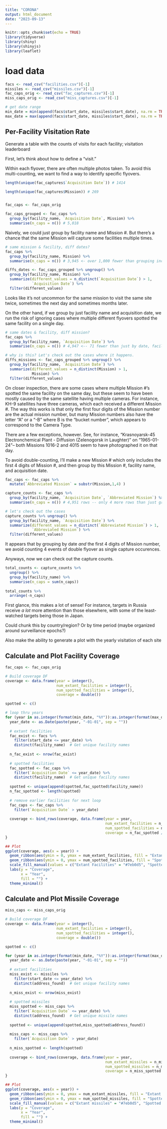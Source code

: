 ```yaml
---
title: "CORONA"
output: html_document
date: "2023-09-13"
---
```


```r
knitr::opts_chunk$set(echo = TRUE)
library(tidyverse)
library(shiny)
library(shinyjs)
library(leaflet)
```

# load data
```r
facs <- read_csv("facilities.csv")[-1]
missiles <- read_csv("missiles.csv")[-1]
fac_caps_orig <- read_csv("fac_captures.csv")[-1]
miss_caps_orig <- read_csv("miss_captures.csv")[-1]

# get date range
min_date = min(append(facs$start_date, missiles$start_date), na.rm = TRUE)
max_date = max(append(facs$start_date, missiles$start_date), na.rm = TRUE)
```

## Per-Facility Visitation Rate
Generate a table with the counts of visits for each facility; visitation leaderboard

First, let's think about how to define a "visit."

Within each flyover, there are often multiple photos taken. To avoid this multi-counting, we want to find a way to identify specific flyovers.
```r
length(unique(fac_captures$`Acquisition Date`)) # 1414

length(unique(fac_captures$Mission)) # 269


fac_caps <- fac_caps_orig

fac_caps_grouped <- fac_caps %>% 
  group_by(facility_name, `Acquisition Date`, Mission) %>%
  summarise(n_caps = n()) # 5,018
```

Naively, we could just group by facility name and Mission #. But there's a chance that the same Mission will capture some facilities multiple times.
```r
# same mission & facility, diff dates?
fac_caps %>% 
  group_by(facility_name, Mission) %>%
  summarise(n_caps = n()) # 3,945 <- over 1,000 fewer than grouping including Date also, implying the same Mission often photographs the same site on multiple different days

diffs_dates <- fac_caps_grouped %>% ungroup() %>%
  group_by(facility_name, Mission) %>%
  summarize(different_values = n_distinct(`Acquisition Date`) > 1,
            `Acquisition Date`) %>%
  filter(different_values)
```
Looks like it's not uncommon for the same mission to visit the same site twice, sometimes the next day and sometimes months later. 

On the other hand, if we group by just facility name and acquisition date, we run the risk of ignoring cases where multiple different flyovers spotted the same facility on a single day.
```r
# same dates & facility, diff mission?
fac_caps %>% 
  group_by(facility_name, `Acquisition Date`) %>%
  summarise(n_caps = n()) # 4,947 <-- 71 fewer than just by date, facility, *and* Mission, implying there are some cases where multiple missions photographed the same site on the same day.

# why is this? Let's check out the cases where it happens.
diffs_missions <- fac_caps_grouped %>% ungroup() %>%
  group_by(facility_name, `Acquisition Date`) %>%
  summarize(different_values = n_distinct(Mission) > 1,
            Mission) %>%
  filter(different_values)
```
On closer inspection, there are some cases where multiple Mission #'s spotted the same facility on the same day, but these seem to have been mostly caused by the same satellite having multiple cameras. For instance, KH-9 satellites have three cameras, which each received a different Mission #. The way this works is that only the first four digits of the Mission number are the actual mission number, but many Mission numbers also have the letter "A" or a "-B" where B is the "bucket number", which appears to correspond to the Camera Type.

There are a few exceptions, however. See, for instance, "Krasnoyarsk-45 Electronchemical Plant - Diffusion (Zelenogorsk in Laughter)" on "1965-01-24"-- both Missions 1016-2 and 4015 seem to have photographed it on that day.

To avoid double-counting, I'll make a new Mission # which only includes the first 4 digits of Mission #, and then group by this Mission #, facility name, and acquisition date.
```r
fac_caps <- fac_caps %>%
  mutate(`Abbreviated Mission` = substr(Mission,1,4) )

capture_counts <- fac_caps %>% 
  group_by(facility_name, `Acquisition Date`, `Abbreviated Mission`) %>%
  summarise(n_caps = n()) # 4,951 rows -- only 4 more rows than just grouping by name & date

# let's check out the cases
capture_counts %>% ungroup() %>%
  group_by(facility_name, `Acquisition Date`) %>%
  summarize(different_values = n_distinct(`Abbreviated Mission`) > 1,
            `Abbreviated Mission`) %>%
  filter(different_values)
```
It appears that by grouping by date *and* the first 4 digits of Mission number, we avoid counting 4 events of double flyover as single capture occurences.

Anyways, now we can check out the capture counts.
```r
total_counts <- capture_counts %>%
  ungroup() %>%
  group_by(facility_name) %>%
  summarise(n_caps = sum(n_caps))
  
total_counts %>%
  arrange(-n_caps)
```
First glance, this makes a lot of sense! For instance, targets in Russia receive *a lot* more attention than those elsewhere, with some of the least-watched targets being those in Japan.




Could chunk this by country/region? Or by time period (maybe organized around surveillance epochs?)

Also make the ability to generate a plot with the yearly visitation of each site

## Calculate and Plot Facility Coverage
```r
fac_caps <- fac_caps_orig

# Build coverage DF
coverage <- data.frame(year = integer(),
                       num_extant_facilities = integer(),
                       num_spotted_facilities = integer(),
                       coverage = double())

spotted <- c()

# loop thru years
for (year in as.integer(format(min_date, "%Y")):as.integer(format(max_date, "%Y"))) {
  year_date <- as.Date(paste(year, "-01-01", sep = ""))
  
  # extant facilities
  fac_exist <- facs %>%
    filter(start_date <= year_date) %>%
    distinct(facility_name)  # Get unique facility names
  
  n_fac_exist <- nrow(fac_exist)
  
  # spotted facilities
  fac_spotted <- fac_caps %>%
    filter(`Acquisition Date` <= year_date) %>%
    distinct(facility_name)  # Get unique facility names
  
  spotted <- unique(append(spotted,fac_spotted$facility_name))
  n_fac_spotted <- length(spotted)
  
  # remove earlier facilities for next loop
  fac_caps <- fac_caps %>% 
    filter(`Acquisition Date` > year_date)
  
  coverage <- bind_rows(coverage, data.frame(year = year,
                                             num_extant_facilities = n_fac_exist,
                                             num_spotted_facilities = n_fac_spotted,
                                             coverage = n_fac_spotted / n_fac_exist))
}

## Plot
ggplot(coverage, aes(x = year)) +
  geom_ribbon(aes(ymin = 0, ymax = num_extant_facilities, fill = "Extant Facilities"), alpha = 0.75) +
  geom_ribbon(aes(ymin = 0, ymax = num_spotted_facilities, fill = "Spotted Facilities"), alpha = 0.75) +
  scale_fill_manual(values = c("Extant Facilities" = "#7eb0d5", "Spotted Facilities" = "#fd7f6f")) +
  labs(y = "Coverage", 
       x = "Year",
       fill = "") +
  theme_minimal()
```

## Calculate and Plot Missile Coverage
```r
miss_caps <- miss_caps_orig

# Build coverage DF
coverage <- data.frame(year = integer(),
                       num_extant_facilities = integer(),
                       num_spotted_facilities = integer(),
                       coverage = double())

spotted <- c()

for (year in as.integer(format(min_date, "%Y")):as.integer(format(max_date, "%Y"))) {
  year_date <- as.Date(paste(year, "-01-01", sep = ""))
  
  # extant facilities
  miss_exist <- missiles %>%
    filter(start_date <= year_date) %>%
    distinct(address_found)  # Get unique facility names
  
  n_miss_exist <- nrow(miss_exist)
  
  # spotted missiles
  miss_spotted <- miss_caps %>%
    filter(`Acquisition Date` <= year_date) %>%
    distinct(address_found)  # Get unique missile names
  
  spotted <- unique(append(spotted,miss_spotted$address_found))
  
  miss_caps <- miss_caps %>% 
    filter(`Acquisition Date` > year_date)
  
  n_miss_spotted <- length(spotted)
  
  coverage <- bind_rows(coverage, data.frame(year = year,
                                             num_extant_missiles = n_miss_exist,
                                             num_spotted_missiles = n_miss_spotted,
                                             coverage = n_miss_spotted / n_miss_exist))
}

## Plot
ggplot(coverage, aes(x = year)) +
  geom_ribbon(aes(ymin = 0, ymax = num_extant_missiles, fill = "Extant missiles"), alpha = 0.75) +
  geom_ribbon(aes(ymin = 0, ymax = num_spotted_missiles, fill = "Spotted missiles"), alpha = 0.75) +
  scale_fill_manual(values = c("Extant missiles" = "#7eb0d5", "Spotted missiles" = "#fd7f6f")) +
  labs(y = "Coverage", 
       x = "Year",
       fill = "") +
  theme_minimal()
```